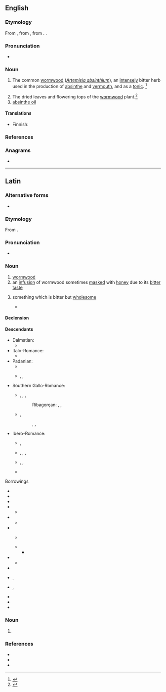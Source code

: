 {{also|Absinthium}}
==English==

===Etymology===
From {{inh|en|enm|absinthium}}, from {{der|en|la|absinthium}}, from {{der|en|grc|ἀψίνθιον}}. {{doublet|en|absinthe}}.

===Pronunciation===
* {{a|US}} {{IPA|en|/æbˈsɪn.θi.m̩/}}

===Noun===
{{en-noun|-}}

# {{lb|en|now|rare}} The common [[wormwood]] (''[[Artemisia absinthium]]''), an [[intensely]] bitter herb used in the production of [[absinthe]] and [[vermouth]], and as a [[tonic]]. {{defdate|First attested around 1150 to 1350.}}<ref name=SOED>{{R:SOED5|page=9}}</ref>
# The dried leaves and flowering tops of the [[wormwood]] plant.<ref>{{R:MW3 1976|page=5}}</ref>
# [[absinthe oil]]

====Translations====
{{trans-see|''Artemisia absinthium''|wormwood}}

{{trans-top|dried wormwood}}
* Finnish: {{t|fi|[[kuivattu]] [[koiruoho]]}}
{{trans-mid}}
{{trans-bottom}}

{{trans-see|absinthe oil}}

===References===
<references/>

===Anagrams===
* {{anagrams|en|a=abhiimnstu|bismuthian}}

{{c|en|Artemisias|Herbs}}

----

==Latin==

===Alternative forms===
* {{alter|la|apsinthium}}

===Etymology===
From {{bor|la|grc|ἀψίνθιον||wormwood}}.

===Pronunciation===
* {{la-IPA|absinthium}}

===Noun===
{{la-noun|absinthium<2>}}

# [[wormwood]]
# an [[infusion]] of wormwood sometimes [[masked]] with [[honey]] due to its [[bitter]] [[taste]]
# {{lb|la|figuratively}} something which is bitter but [[wholesome]]
#* {{Q|la|Quintilian|Institutio Oratoria|3|1|5|quote=Sed nos veremur ne parum hic liber mellis et '''absinthii''' multum habere videatur|trans=But I fear that this book will have too little sweetness and too much '''wormwood'''.}}

====Declension====
{{la-ndecl|absinthium<2>}}

====Descendants====
{{top2}}
* Dalmatian:
** {{l|dlm|ascianz}}
* Italo-Romance:
** {{desctree|it|assenzio}}
* Padanian:
** {{desc|lmo|ascens}}
** {{desc|pms|assens}}, {{l|pms|ansens}}, {{l|pms|insens}}
* Southern Gallo-Romance:
** {{desc|an|ixenzo}}, {{l|an|xenzo}}, {{l|an|axenz}}, {{l|an|asensio}}
**: Ribagorçan: {{l|an|xento}}, {{l|an|ixenso}}, {{l|an|asenso}}
** {{desc|oc|aussent}}, {{l|oc|aissent}}
**: {{desc|oc-gas|eishent}}
**: {{desc|oc-pro|ensens}}, {{l|oc|insens}}, {{l|oc-pro|issens}}
**: {{desc|oc-viv|uissent}}
* Ibero-Romance:
** {{desc|ast|axenxu}}, {{l|ast|asensio}}
** {{desc|gl|asente}}, {{l|gl|asentes}}, {{l|gl|asento}}, {{l|gl|axenxo}}
** {{desc|pt|encenço}}, {{l|pt|acinto}}, {{l|pt|acintro}}
** {{desc|es|ajenjo}}
{{bottom}}
; Borrowings
{{top2}}
* {{desc|ca|absinti|bor=1}}
* {{desc|gl|absintio|bor=1}}
* {{desc|ka|აბზინდა|bor=1}}
* {{desc|dum|absinthium|bor=1}}
** {{desc|nl|absint|bor=1}}
* {{desc|enm|absinthium|bor=1}}
** {{desc|en|absinthium}}
* {{desc|frm|absinthe|bor=1}}
** {{desc|fr|absinthe}} {{see desc}}
** {{desc|enm|absinthe|bor=1}}
*** {{desc|en|absinthe}}
* {{desc|mga|aipsint|bor=1}}
** {{desc|ga|apsaint|bor=1}}
* {{desc|nrf|absînthe|bor=1}}
* {{desc|oc|absinti|bor=1}}, {{l|oc|absinta}}
* {{desc|pms|absent|bor=1}}, {{l|pms|absenta}}
* {{desc|pt|absíntio|bor=1}}
* {{desc|es|absintio|bor=1}}
* {{desc|mul|Absinthium|''Absinthium''|bor=1}}
{{bottom}}

===Noun===
{{head|la|noun form}}
# {{inflection of|la|absinthium||acc//voc|s}}

===References===
* {{R:L&S}}
* {{R:du Cange}}
* {{R:Peck}}

{{cln|la|noun forms}}